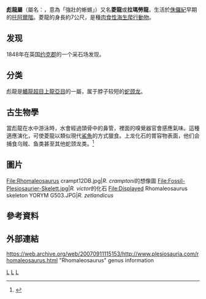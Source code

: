{{Automatic taxobox
| taxon = Rhomaleosaurus
| fossil_range = {{fossil range|托阿爾階}}
| image = Rhomaleosaurus cramptoni (fossil).jpg
| image_caption = 克氏彪龍的化石，位於[[自然史博物館_(倫敦)|倫敦自然史博物館]]
| authority = [[Harry_Seeley|Seeley]], 1874
| type_species = '''克氏彪龍<br>''Rhomaleosaurus cramptoni'''''
| type_species_authority = (Carte & Bailey, 1863)<ref>{{cite journal | author = Carte, Alexander; Baily W. H. | title = "Description of a new species of Plesiosaurus, from the Lias, near Whitby, Yorkshire" | journal = ''Journal of the Royal Dublin Society'' | volume = 4 | pages = 160–170 | year = 1863 | url = }}</ref>
| subdivision_ranks = [[種|種]]
| subdivision = 
*'''''R. cramptoni''''' <small>(Carte & Bailey, 1863)</small>
*'''''R. propinquus''''' <small>(Tate & Blake, 1876)</small>
*'''''R. thorntoni''''' <small>Andrews, 1922</small>
*'''''R. zetlandicus''''' <small>Phillips, 1854</small>
}}

'''彪龍屬'''（屬名：{{lang|la|''Rhomaleosaurus''}}，意為「強壯的蜥蜴」）又名'''菱龍'''或'''拉瑪勞龍'''，生活於[[侏儸紀|侏儸紀]]早期的[[托阿爾階|托阿爾階]]。菱龍的身長約7公尺，是種[[肉食性|肉食性]][[海生爬行動物|海生爬行動物]]。

==发现==
1848年在英国[[约克郡|约克郡]]的一个采石场发现。

==分类==
彪龍是[[鰭龍超目|鰭龍超目]][[上龍亞目|上龍亞目]]的一屬，属于脖子较短的[[蛇颈龙|蛇颈龙]]。

== 古生物學 ==
當彪龍在水中游泳時，水會經過頭骨中的鼻管，裡面的嗅覺器官會感應氣味。這種適應演化，可使菱龍以類似現代[[鯊魚|鯊魚]]的方式獵食。上龙化石的胃容物表面，他们会捕食乌贼、鱼类甚至其他蛇颈龙类。<ref name="ellis">{{cite book|title=Sea Dragons: Predators of the Prehistoric Oceans|last=Ellis|first=Richard|publisher=University Press of Kansas|pages=170-172|year=2003|isbn=0-7006-1269-6}}</ref>

== 圖片 ==
<gallery>
File:Rhomaleosaurus crampt12DB.jpg|''R. cramptoni''的想像圖
File:Fossil-Plesiosaurier-Skelett.jpg|''R. victor''的化石
File:Displayed Rhomaleosaurus skeleton YORYM G503.JPG|''R. zetlandicus''
</gallery>
== 參考資料 ==
{{Reflist}}
== 外部連結 ==
https://web.archive.org/web/20070911115153/http://www.plesiosauria.com/rhomaleosaurus.html "Rhomaleosaurus" genus information
{{Taxonbar}}

[[Category:1874年描述的分类群|L]]
[[Category:上龍亞目|L]]
[[Category:侏羅紀爬行動物|L]]
